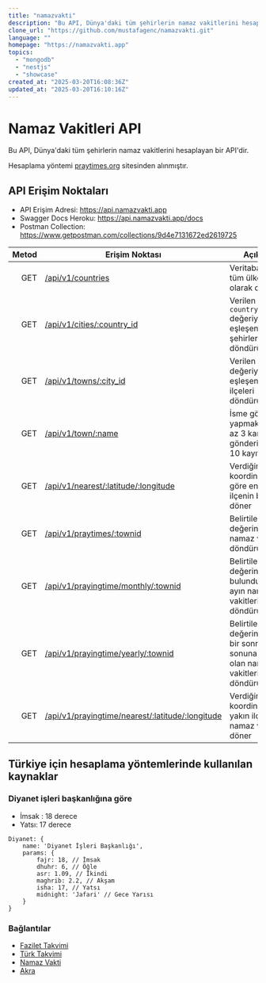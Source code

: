 ```yaml
---
title: "namazvakti"
description: "Bu API, Dünya'daki tüm şehirlerin namaz vakitlerini hesaplayan bir API'dir."
clone_url: "https://github.com/mustafagenc/namazvakti.git"
language: ""
homepage: "https://namazvakti.app"
topics:
  - "mongodb"
  - "nestjs"
  - "showcase"
created_at: "2025-03-20T16:08:36Z"
updated_at: "2025-03-20T16:10:16Z"
---
```


# Namaz Vakitleri API

Bu API, Dünya'daki tüm şehirlerin namaz vakitlerini hesaplayan bir API'dir.

Hesaplama yöntemi [praytimes.org](http://praytimes.org/) sitesinden alınmıştır.

## API Erişim Noktaları

- API Erişim Adresi: https://api.namazvakti.app
- Swagger Docs Heroku: https://api.namazvakti.app/docs
- Postman Collection:
  https://www.getpostman.com/collections/9d4e7131672ed2619725

| Metod | Erişim Noktası                                                                                                                  | Açıklama                                                                                         |
| ----: | ------------------------------------------------------------------------------------------------------------------------------- | ------------------------------------------------------------------------------------------------ |
|   GET | [/api/v1/countries](https://api.namazvakti.app/api/v1/countries)                                                                | Veritabanındaki tüm ülkeleri dizi olarak döndürür.                                               |
|   GET | [/api/v1/cities/:country_id](https://api.namazvakti.app/api/v1/cities/225)                                                      | Verilen `country_id` değeriyle eşleşen tüm şehirleri döndürür.                                   |
|   GET | [/api/v1/towns/:city_id](https://api.namazvakti.app/api/v1/towns/2170)                                                          | Verilen `city_id` değeriyle eşleşen tüm ilçeleri döndürür.                                       |
|   GET | [/api/v1/town/:name](https://api.namazvakti.app/api/v1/town/İzm)                                                                | İsme göre arama yapmak için en az 3 karakter gönderilmelisiniz 10 kayıt döner                    |
|   GET | [/api/v1/nearest/:latitude/:longitude](https://api.namazvakti.app/api/v1/nearest/41.0247135/29.1039466)                         | Verdiğiniz koordinatlara göre en yakın ilçenin bilgilerini döner                                 |
|   GET | [/api/v1/praytimes/:townid](https://api.namazvakti.app/api/v1/praytimes/108812)                                                 | Belirtilen `townid` değerine göre namaz vakitlerini döndürür                                     |
|   GET | [/api/v1/prayingtime/monthly/:townid](https://api.namazvakti.app/api/v1/prayingtime/monthly/108812)                             | Belirtilen `townid` değerine göre bulunduğumuz ayın namaz vakitlerini döndürür                   |
|   GET | [/api/v1/prayingtime/yearly/:townid](https://api.namazvakti.app/api/v1/prayingtime/yearly/108812)                               | Belirtilen `townid` değerine göre bir sonraki yılın sonuna kadar olan namaz vakitlerini döndürür |
|   GET | [/api/v1/prayingtime/nearest/:latitude/:longitude](https://api.namazvakti.app/api/v1/prayingtime/nearest/41.0247135/29.1039466) | Verdiğiniz koordinatlara en yakın ilçenin namaz vakitlerini döner                                |

## Türkiye için hesaplama yöntemlerinde kullanılan kaynaklar

### Diyanet işleri başkanlığına göre

- İmsak : 18 derece
- Yatsı: 17 derece

```
Diyanet: {
    name: 'Diyanet İşleri Başkanlığı',
    params: {
        fajr: 18, // İmsak
        dhuhr: 6, // Öğle
        asr: 1.09, // İkindi
        maghrib: 2.2, // Akşam
        isha: 17, // Yatsı
        midnight: 'Jafari' // Gece Yarısı
    }
}
```

### Bağlantılar

- [Fazilet Takvimi](https://fazilettakvimi.com/sual-ve-cevaplar/14/)
- [Türk Takvimi](https://www.turktakvim.com/index.php?link=html/muhim_tenbih.html)
- [Namaz Vakti](https://www.namazvakti.com/tr.1.pdf)
- [Akra](https://akra.media/Araclar/NamazVakti)
